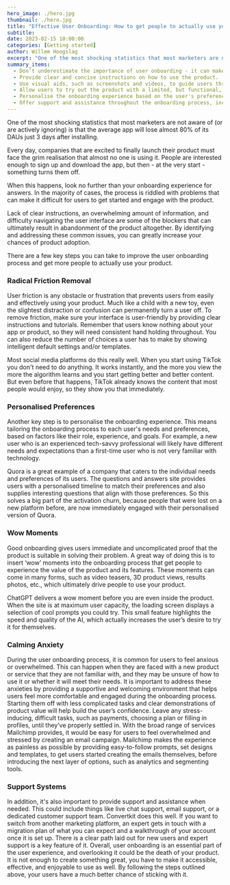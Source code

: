 ```yaml
---
hero_image: ./hero.jpg
thumbnail: ./hero.jpg
title: "Effective User Onboarding: How to get people to actually use your product"
subtitle:
date: 2023-02-15 10:00:00
categories: [Getting started]
author: Willem Hoogslag
excerpt: "One of the most shocking statistics that most marketers are not aware of (or are actively ignoring) is that the average app will lose almost 80% of its DAUs just 3 days after installing."
summary_items:
  - Don’t underestimate the importance of user onboarding - it can make or break your product.
  - Provide clear and concise instructions on how to use the product.
  - Use visual aids, such as screenshots and videos, to guide users through the process.
  - Allow users to try out the product with a limited, but functional, set of features before asking them to sign up or make a purchase
  - Personalise the onboarding experience based on the user's preferences and needs.
  - Offer support and assistance throughout the onboarding process, including live chat, email, and phone support.
---
```


One of the most shocking statistics that most marketers are not aware of (or are actively ignoring) is that the average app will lose almost 80% of its DAUs just 3 days after installing.

Every day, companies that are excited to finally launch their product must face the grim realisation that almost no one is using it. People are interested enough to sign up and download the app, but then - at the very start - something turns them off.

When this happens, look no further than your onboarding experience for answers. In the majority of cases, the process is riddled with problems that can make it difficult for users to get started and engage with the product.

Lack of clear instructions, an overwhelming amount of information, and difficulty navigating the user interface are some of the blockers that can ultimately result in abandonment of the product altogether. By identifying and addressing these common issues, you can greatly increase your chances of product adoption.

There are a few key steps you can take to improve the user onboarding process and get more people to actually use your product.

### Radical Friction Removal

User friction is any obstacle or frustration that prevents users from easily and effectively using your product. Much like a child with a new toy, even the slightest distraction or confusion can permanently turn a user off. To remove friction, make sure your interface is user-friendly by providing clear instructions and tutorials. Remember that users know nothing about your app or product, so they will need consistent hand holding throughout. You can also reduce the number of choices a user has to make by showing intelligent default settings and/or templates.

Most social media platforms do this really well. When you start using TikTok you don't need to do anything. It works instantly, and the more you view the more the algorithm learns and you start getting better and better content. But even before that happens, TikTok already knows the content that most people would enjoy, so they show you that immediately.

### Personalised Preferences

Another key step is to personalise the onboarding experience. This means tailoring the onboarding process to each user's needs and preferences, based on factors like their role, experience, and goals. For example, a new user who is an experienced tech-savvy professional will likely have different needs and expectations than a first-time user who is not very familiar with technology.

Quora is a great example of a company that caters to the individual needs and preferences of its users. The questions and answers site provides users with a personalised timeline to match their preferences and also supplies interesting questions that align with those preferences. So this solves a big part of the activation churn, because people that were lost on a new platform before, are now immediately engaged with their personalised version of Quora.

### Wow Moments

Good onboarding gives users immediate and uncomplicated proof that the product is suitable in solving their problem. A great way of doing this is to insert ‘wow’ moments into the onboarding process that get people to experience the value of the product and its features. These moments can come in many forms, such as video teasers, 3D product views, results photos, etc., which ultimately drive people to use your product.

ChatGPT delivers a wow moment before you are even inside the product. When the site is at maximum user capacity, the loading screen displays a selection of cool prompts you could try. This small feature highlights the speed and quality of the AI, which actually increases the user’s desire to try it for themselves.

### Calming Anxiety

During the user onboarding process, it is common for users to feel anxious or overwhelmed. This can happen when they are faced with a new product or service that they are not familiar with, and they may be unsure of how to use it or whether it will meet their needs.
It is important to address these anxieties by providing a supportive and welcoming environment that helps users feel more comfortable and engaged during the onboarding process. Starting them off with less complicated tasks and clear demonstrations of product value will help build the user’s confidence. Leave any stress-inducing, difficult tasks, such as payments, choosing a plan or filling in profiles, until they’ve properly settled in.
With the broad range of services Mailchimp provides, it would be easy for users to feel overwhelmed and stressed by creating an email campaign. Mailchimp makes the experience as painless as possible by providing easy-to-follow prompts, set designs and templates, to get users started creating the emails themselves, before introducing the next layer of options, such as analytics and segmenting tools.

### Support Systems

In addition, it's also important to provide support and assistance when needed. This could include things like live chat support, email support, or a dedicated customer support team.
Convertkit does this well. If you want to switch from another marketing platform, an expert gets in touch with a migration plan of what you can expect and a walkthrough of your account once it is set up. There is a clear path laid out for new users and expert support is a key feature of it.
Overall, user onboarding is an essential part of the user experience, and overlooking it could be the death of your product. It is not enough to create something great, you have to make it accessible, effective, and enjoyable to use as well. By following the steps outlined above, your users have a much better chance of sticking with it.
